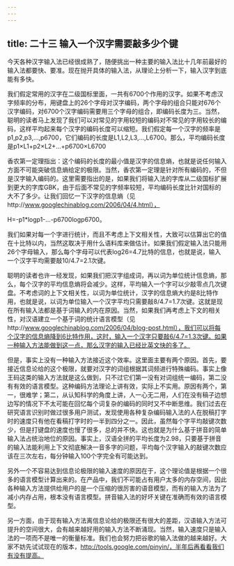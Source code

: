 ```yaml
---
---
---
```

title: 二十三 输入一个汉字需要敲多少个键
---





今天各种汉字输入法已经很成熟了，随便挑出一种主要的输入法比十几年前最好的输入法都要快、要准。现在抛开具体的输入法，从理论上分析一下，输入汉字到底能有多快。





我们假定常用的汉字在二级国标里面，一共有6700个作用的汉字。如果不考虑汉字频率的分布，用键盘上的26个字母对汉字编码，两个字母的组合只能对676个汉字编码，对6700个汉字编码需要用三个字母的组合，即编码长度为三。当然，聪明的读者马上发现了我们可以对常见的字用较短的编码对不常见的字用较长的编码，这样平均起来每个汉字的编码长度可以缩短。我们假定每一个汉字的频率是p1,p2,p3,...,p6700，它们编码的长度是L1,L2,L3,...,L6700。那么，平均编码长度是p1×L1+p2×L2+...+p6700×L6700





香农第一定理指出：这个编码的长度的最小值是汉字的信息熵，也就是说任何输入方面不可能突破信息熵给定的极限。当然，香农第一定理是针对所有编码的，不但是汉字输入编码的。这里需要指出的是，如果我们将输入法的字库从二级国标扩展到更大的字库GBK，由于后面不常见的字频率较短，平均编码长度比针对国标的大不了多少。让我们回忆一下汉字的信息熵（见http://www.googlechinablog.com/2006/04/4.html），



H=-p1*logp1-...-p6700logp6700。





我们如果对每一个字进行统计，而且不考虑上下文相关性，大致可以估算出它的值在十比特以内，当然这取决于用什么语料库来做估计。如果我们假定输入法只能用26个字母输入，那么每个字母可以代表log26=4.7比特的信息，也就是说，输入一个汉字平均需要敲10/4.7=2.1次键。





聪明的读者也许一经发现，如果我们把汉字组成词，再以词为单位统计信息熵，那么，每个汉字的平均信息熵将会减少。这样，平均输入一个字可以少敲零点几次键盘。不考虑词的上下文相关性，以词为单位统计，汉字的信息熵大约是8比特作用，也就是说，以词为单位输入一个汉字平均只需要敲8/4.7=1.7次键。这就是现在所有输入法都是基于词输入的内在原因。当然，如果我们再考虑上下文的相关性，对汉语建立一个基于词的统计语言模型（见http://www.googlechinablog.com/2006/04/blog-post.html），我们可以将每个汉字的信息熵降到6比特作用，这时，输入一个汉字只要敲6/4.7=1.3次键。如果一种输入方法能做到这一点，那么汉字的输入已经比英文快的多了。





但是，事实上没有一种输入方法接近这个效率。这里面主要有两个原因。首先，要接近信息论给的这个极限，就要对汉字的词组根据其词频进行特殊编码。事实上像王码这类的输入方法就是这么做到，只不过它们第一没有对词组统一编码，第二没有有效的语言模型。这种编码方法理论上讲有效，实际上不实用。原因有两个，第一，很难学；第二，从认知科学的角度上讲，人一心无二用，人们在没有稿子边想边写的情况下不太可能在回忆每个词复杂的编码的同时又不中断思维。我们过去在研究语言识别时做过很多用户测试，发现使用各种复杂编码输入法的人在脱稿打字时的速度只有他在看稿打字时的一半到四分之一。因此，虽然每个字平均敲键次数少，但是打键盘的速度也慢了很多，总的并不快。这也就是为什么基于拼音的简单输入法占统治地位的原因。事实上，汉语全拼的平均长度为2.98，只要基于拼音的输入法能利用上下文彻底解决一音多字的问题，平均每个汉字输入的敲键次数应该在三次左右，每分钟输入100个字完全有可能达到。





另外一个不容易达到信息论极限的输入速度的原因在于，这个理论值是根据一个很多的语言模型计算出来的。在产品中，我们不可能占有用户太多的内存空间，因此各种输入方法提供给用户的是一个压缩的很厉害的语音模型，而有的输入方法为了减小内存占用，根本没有语言模型。拼音输入法的好坏关键在准确而有效的语言模型。





另一方面，由于现有输入方法离信息论给的极限还有很大的差距，汉语输入方法可提升的空间很大，会有越来越好用的输入方法不断涌现。当然，输入速度只是输入法的一项而不是唯一的衡量标准。我们也会努力把谷歌的输入法做的越来越好。大家不妨先试试现在的版本，http://tools.google.com/pinyin/，半年后再看看我们有没有提高。